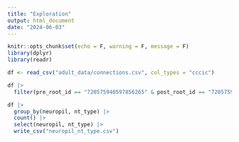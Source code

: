 ```yaml
---
title: "Exploration"
output: html_document
date: "2024-06-03"
---
```


```r
knitr::opts_chunk$set(echo = F, warning = F, message = F)
library(dplyr)
library(readr)
```

```r
df <- read_csv("adult_data/connections.csv", col_types = "cccic")
```

```r
df |> 
  filter(pre_root_id == "720575940597856265" & post_root_id == "720575940605842278") |> View()
```

```r
df |> 
  group_by(neuropil, nt_type) |> 
  count() |> 
  select(neuropil, nt_type) |> 
  write_csv("neuropil_nt_type.csv")
```

